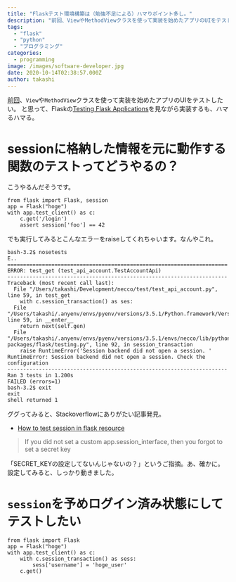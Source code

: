 ```yaml
---
title: "Flaskテスト環境構築は（勉強不足による）ハマりポイント多し。"
description: "前回、ViewやMethodViewクラスを使って実装を始めたアプリのUIをテストしたい。と思って、FlaskのTesting Flask Applicatio..."
tags:
  - "flask"
  - "python"
  - "プログラミング"
categories:
  - programming
image: /images/software-developer.jpg
date: 2020-10-14T02:38:57.000Z
author: takashi
---
```



<p><a href="http://tech.blog.uribou.me/python-web-application-framework-flask-pluggable-view/">前回</a>、<code>View</code>や<code>MethodView</code>クラスを使って実装を始めたアプリのUIをテストしたい。
と思って、Flaskの<a href="http://flask.pocoo.org/docs/dev/testing/#accessing-and-modifying-sessions">Testing Flask Applications</a>を見ながら実装するも、ハマるハマる。</p>
<h1>sessionに格納した情報を元に動作する関数のテストってどうやるの？</h1>
<p>こうやるんだそうです。</p>
<pre><code class="python">from flask import Flask, session
app = Flask("hoge")
with app.test_client() as c:
    c.get('/login')
    assert session['foo'] == 42
</code></pre>
<p>でも実行してみるとこんなエラーをraiseしてくれちゃいます。なんやこれ。</p>
<pre><code class="bash">bash-3.2$ nosetests
E..
======================================================================
ERROR: test_get (test_api_account.TestAccountApi)
----------------------------------------------------------------------
Traceback (most recent call last):
  File "/Users/takashi/Development/necco/test/test_api_account.py", line 59, in test_get
    with c.session_transaction() as ses:
  File "/Users/takashi/.anyenv/envs/pyenv/versions/3.5.1/Python.framework/Versions/3.5/lib/python3.5/contextlib.py", line 59, in __enter__
    return next(self.gen)
  File "/Users/takashi/.anyenv/envs/pyenv/versions/3.5.1/envs/necco/lib/python3.5/site-packages/flask/testing.py", line 92, in session_transaction
    raise RuntimeError('Session backend did not open a session. '
RuntimeError: Session backend did not open a session. Check the configuration
----------------------------------------------------------------------
Ran 3 tests in 1.200s
FAILED (errors=1)
bash-3.2$ exit
exit
shell returned 1
</code></pre>
<p>ググってみると、Stackoverflowにありがたい記事発見。</p>
<ul>
<li><a href="http://stackoverflow.com/questions/21486400/how-to-test-session-in-flask-resource">How to test session in flask resource</a></li>
</ul>
<blockquote>
  If you did not set a custom app.session_interface, then you forgot to set a secret key
</blockquote>
<p>「SECRET_KEYの設定してないんじゃないの？」というご指摘。あ、確かに。
設定してみると、しっかり動きました。</p>
<h1><code>session</code>を予めログイン済み状態にしてテストしたい</h1>
<pre><code class="python">from flask import Flask
app = Flask("hoge")
with app.test_client() as c:
    with c.session_transaction() as sess:
        sess['username'] = 'hoge_user'
    c.get()
</code></pre>